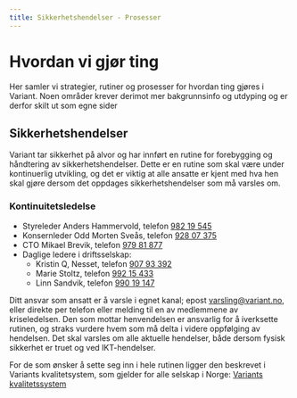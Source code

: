 ```yaml
---
title: Sikkerhetshendelser - Prosesser
---
```



# Hvordan vi gjør ting

Her samler vi strategier, rutiner og prosesser for hvordan ting
gjøres i Variant. Noen områder krever derimot mer bakgrunnsinfo
og utdyping og er derfor skilt ut som egne sider

<ProcessMenu />

## Sikkerhetshendelser

Variant tar sikkerhet på alvor og har innført en rutine for
forebygging og håndtering av sikkerhetshendelser. Dette er en
rutine som skal være under kontinuerlig utvikling, og det er 
viktig at alle ansatte er kjent med hva hen skal gjøre dersom 
det oppdages sikkerhetshendelser som må varsles om.

### Kontinuitetsledelse

- Styreleder Anders Hammervold, telefon [982 19 545](tel:+4798219545)
- Konsernleder Odd Morten Sveås, telefon [928 07 375](tel:+4792807375)
- CTO Mikael Brevik, telefon [979 81 877](tel:+4797981877)
- Daglige ledere i driftsselskap:
  - Kristin Q, Nesset, telefon [907 93 392](tel:+4790793392)
  - Marie Stoltz, telefon [992 15 433](tel:+4799215433)
  - Linn Sandvik, telefon [990 19 147](tel:+4799019147)

Ditt ansvar som ansatt er å varsle i egnet kanal; epost varsling@variant.no,
eller direkte per telefon eller melding til en av medlemmene av
kriseledelsen. Den som mottar henvendelsen er ansvarlig for å
iverksette rutinen, og straks vurdere hvem som må delta i videre
oppfølging av hendelsen. Det skal varsles om alle aktuelle hendelser,
både dersom fysisk sikkerhet er truet og ved IKT-hendelser.

For de som ønsker å sette seg inn i hele rutinen ligger den beskrevet
i Variants kvalitetsystem, som gjelder for alle selskap i Norge:
[Variants kvalitetssystem](https://varianttrh.sharepoint.com/:w:/g/EbjKMsPxuWpKvVJmlU_RtHcBfN7Az411xUx4F3aJHOEkwA?e=fyRsaB)
